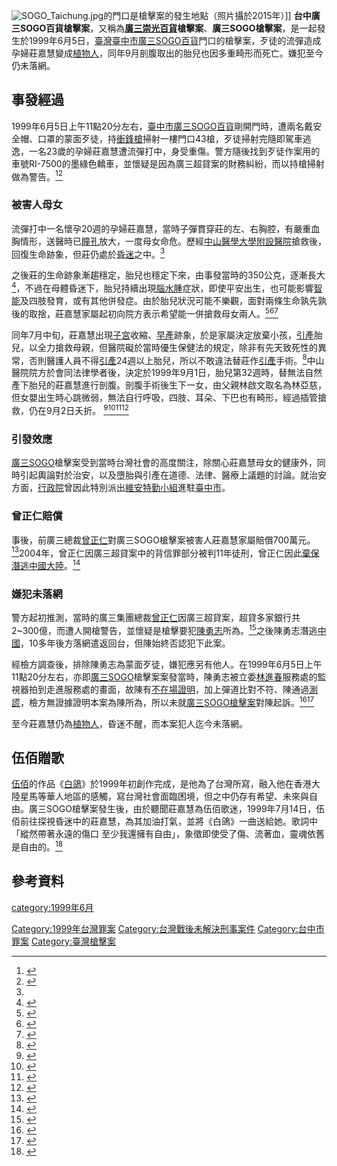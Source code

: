 [[File:SOGO_Taichung.jpg|thumb]]的門口是槍擊案的發生地點（照片攝於2015年）]]
'''台中廣三SOGO百貨槍擊案'''，又稱為'''[[廣三崇光百貨|廣三崇光百貨]]槍擊案'''、'''廣三SOGO槍擊案'''，是一起發生於1999年6月5日，[[臺灣|臺灣]][[臺中市|臺中市]][[廣三崇光百貨|廣三SOGO百貨]]門口的槍擊案，歹徒的流彈造成孕婦莊嘉慧變成[[植物人|植物人]]，同年9月剖腹取出的胎兒也因多重畸形而死亡。嫌犯至今仍未落網。

==事發經過==
1999年6月5日上午11點20分左右，[[臺中市|臺中市]][[廣三崇光百貨|廣三SOGO百貨]]剛開門時，遭兩名戴安全帽、口罩的蒙面歹徒，持[[衝鋒槍|衝鋒槍]]掃射一樓門口43槍，歹徒掃射完隨即駕車逃逸，一名23歲的孕婦莊嘉慧遭流彈打中，身受重傷。警方隨後找到歹徒作案用的車號RI-7500的墨綠色轎車，並懷疑是因為廣三超貸案的財務糾紛，而以持槍掃射做為警告。<ref name="#1">{{citeweb|url=http://news.cts.com.tw/cts/general/199906/199906050028374.html|author=蔡曉剛、陸 剛|title=中市廣三SOGO遭濫射孕婦可能腦死|publisher=華視新聞|language=zh-tw|date=1999-06-05|access-date=2013-09-19|archive-date=2020-02-19|archive-url=https://web.archive.org/web/20200219163137/http://news.cts.com.tw/cts/general/199906/199906050028374.html|dead-url=no}}</ref><ref>{{citeweb|url=http://news.cts.com.tw/cts/general/199906/199906060028404.html|title=廣三槍擊案應與財務糾紛有關|publisher=華視新聞|language=zh-tw|date=1999-06-06|deadurl=yes|archiveurl=https://web.archive.org/web/20130921060325/http://news.cts.com.tw/cts/general/199906/199906060028404.html|archivedate=2013-09-21|accessdate=2013-09-19}}</ref>
===被害人母女===
流彈打中一名懷孕20週的孕婦莊嘉慧，當時子彈貫穿莊的左、右胸腔，有嚴重血胸情形，送醫時已[[瞳孔|瞳孔]]放大，一度母女命危。歷經[[中山醫學大學附設醫院|中山醫學大學附設醫院]]搶救後，回復生命跡象，但莊仍處於[[昏迷|昏迷]]之中。<ref name="#1"/>

之後莊的生命跡象漸趨穩定，胎兒也穩定下來，由事發當時的350公克，逐漸長大<ref>{{citeweb|url=http://news.cts.com.tw/cts/general/199906/199906070028448.html|author=陸剛 黃榮亮|title=廣三中槍孕婦 胎兒漸漸長大|publisher=華視新聞|language=zh-tw|date=1999-06-23|access-date=2013-09-19|archive-date=2019-06-10|archive-url=https://web.archive.org/web/20190610173222/http://news.cts.com.tw/cts/general/199906/199906070028448.html|dead-url=no}}</ref>，不過在母體昏迷下，胎兒持續出現[[腦水腫|腦水腫]]症狀，即使平安出生，也可能影響[[智能|智能]]及四肢發育，或有其他併發症。由於胎兒狀況可能不樂觀，面對兩條生命孰先孰後的取捨，莊嘉慧家屬起初向院方表示希望能一併搶救母女兩人。<ref>{{citeweb|url=http://news.cts.com.tw/cts/general/199906/199906300029316.html|author=蔡曉剛|title=廣三槍擊案受害孕婦胎兒情況不樂觀|publisher=華視新聞|language=zh-tw|date=1999-06-30|access-date=2013-09-19|archive-date=2019-06-05|archive-url=https://web.archive.org/web/20190605093802/http://news.cts.com.tw/cts/general/199906/199906300029316.html|dead-url=no}}</ref><ref>{{citeweb|url=http://news.cts.com.tw/cts/general/199907/199907200030059.html|title=莊嘉慧出現早產跡象胎兒狀況不佳|publisher=華視新聞|language=zh-tw|date=1999-07-20|access-date=2013-09-19|archive-date=2019-06-05|archive-url=https://web.archive.org/web/20190605095949/http://news.cts.com.tw/cts/general/199907/199907200030059.html|dead-url=no}}</ref><ref>{{citeweb|url=http://www.obsgyn.net/info/press_news_earlydc.htm|title=越來越多孕婦　以引產令腹中肉自生自滅|publisher=民生報醫藥保健版|language=zh-tw|date=1999-08-31|deadurl=yes|archiveurl=https://web.archive.org/web/20130921060400/http://www.obsgyn.net/info/press_news_earlydc.htm|archivedate=2013-09-21|accessdate=2013-09-19}}</ref>

同年7月中旬，莊嘉慧出現[[子宮|子宮]]收縮、[[早產|早產]]跡象，於是家屬決定放棄小孩，[[引產|引產]]胎兒，以全力搶救母親，但醫院礙於當時優生保健法的規定，除非有先天致死性的異常，否則醫護人員不得[[引產|引產]]24週以上胎兒，所以不敢違法替莊作[[引產|引產]]手術。<ref>{{citeweb|url=http://news.cts.com.tw/cts/general/199907/199907260030258.html|author=蔡曉剛|title=礙於法令 莊嘉慧引產手術難行|publisher=華視新聞|language=zh-tw|date=1999-07-26|access-date=2013-09-19|archive-date=2019-06-13|archive-url=https://web.archive.org/web/20190613040313/http://news.cts.com.tw/cts/general/199907/199907260030258.html|dead-url=no}}</ref>中山醫院院方於會同法律學者後，決定於1999年9月1日，胎兒第32週時，替無法自然產下胎兒的莊嘉慧進行剖腹。剖腹手術後生下一女，由父親林啟文取名為林亞慈，但女嬰出生時心跳微弱，無法自行呼吸，四肢、耳朵、下巴也有畸形，經過插管搶救，仍在9月2日夭折。
<ref>{{citeweb|url=http://news.cts.com.tw/cts/general/199908/199908160030993.html|author=蔡曉剛|title=莊嘉慧九月中將剖腹生產|publisher=華視新聞|language=zh-tw|date=1999-08-16|access-date=2013-09-19|archive-date=2020-02-16|archive-url=https://web.archive.org/web/20200216141450/http://news.cts.com.tw/cts/general/199908/199908160030993.html|dead-url=no}}</ref><ref>{{citeweb|url=http://news.cts.com.tw/cts/general/199908/199908280031447.html|author=蔡曉剛|title=莊嘉慧預定下週剖腹生產|publisher=華視新聞|language=zh-tw|date=1999-08-28|access-date=2013-09-19|archive-date=2019-06-02|archive-url=https://web.archive.org/web/20190602164708/http://news.cts.com.tw/cts/general/199908/199908280031447.html|dead-url=no}}</ref><ref>{{citeweb|url=http://news.cts.com.tw/cts/general/199908/199908300031516.html|author=張興中 史京治|title=中彈孕婦莊嘉慧　後天剖腹生產|publisher=華視新聞|language=zh-tw|date=1999-08-30|access-date=2013-09-19|archive-date=2019-06-10|archive-url=https://web.archive.org/web/20190610080936/http://news.cts.com.tw/cts/general/199908/199908300031516.html|dead-url=no}}</ref><ref>{{citeweb|url=http://news.cts.com.tw/cts/general/199909/199909010031607.html|title=莊嘉慧產下一女凶多吉少|publisher=華視新聞|language=zh-tw|date=1999-09-01|access-date=2013-09-19|archive-date=2020-02-03|archive-url=https://web.archive.org/web/20200203062142/http://news.cts.com.tw/cts/general/199909/199909010031607.html|dead-url=no}}</ref>

===引發效應===
[[廣三崇光百貨|廣三SOGO]]槍擊案受到當時台灣社會的高度關注，除關心莊嘉慧母女的健康外，同時引起輿論對於治安，以及墮胎與引產在道德、法律、醫療上議題的討論。就治安方面，[[行政院|行政院]]曾因此特別派出[[內政部警政署保安警察第一總隊|維安特勤小組]]進駐[[臺中市|臺中市]]。
===曾正仁賠償===
事後，前廣三總裁[[曾正仁|曾正仁]]對廣三SOGO槍擊案被害人莊嘉慧家屬賠償700萬元。<ref>{{citeweb|url=http://www.libertytimes.com.tw/2003/new/jan/9/today-c4.htm|author=徐夏蓮、林良哲|title=莊嘉慧病情有進步|publisher=自由時報|language=zh-tw|date=2003-01-09|deadurl=yes|archiveurl=https://web.archive.org/web/20130921060754/http://www.libertytimes.com.tw/2003/new/jan/9/today-c4.htm|archivedate=2013-09-21|accessdate=2013-09-19}}</ref>2004年，曾正仁因廣三超貸案中的背信罪部分被判11年徒刑，曾正仁因此[[棄保潛逃|棄保潛逃]][[中華人民共和國|中國大陸]]。<ref>{{citeweb|url=http://www.tvbs.com.tw/news/news_list.asp?no=darialin20040608185056&&dd=2013/1/25%20%A4U%A4%C8%2008:38:22|title=曾正仁超貸74億背信案　判11年確定|publisher=TVBS|language=zh-tw|date=2004-06-08|access-date=2022-06-09|archive-date=2013-09-21|archive-url=https://web.archive.org/web/20130921055951/http://www.tvbs.com.tw/news/news_list.asp?no=darialin20040608185056&&dd=2013%2F1%2F25%20%A4U%A4%C8%2008%3A38%3A22}}</ref>

===嫌犯未落網===
警方起初推測，當時的廣三集團總裁[[曾正仁|曾正仁]]因廣三超貸案，超貸多家銀行共2~300億，而遭人開槍警告，並懷疑是槍擊要犯[[陳勇志_(罪犯)|陳勇志]]所為。<ref>{{citeweb|url=http://news.cts.com.tw/cts/society/200809/200809040252418.html|author=|title=台中SOGO前中彈 莊嘉慧仍昏迷|publisher=華視新聞|language=zh-tw|date=2008-09-04|accessdate=2013-09-19|archive-date=2013-09-21|archive-url=https://web.archive.org/web/20130921060017/http://news.cts.com.tw/cts/society/200809/200809040252418.html|dead-url=no}}</ref>之後陳勇志潛逃[[中華人民共和國|中國]]，10多年後方落網遣返回台，但陳始終否認犯下此案。

經檢方調查後，排除陳勇志為蒙面歹徒，嫌犯應另有他人。在1999年6月5日上午11點20分左右，亦即[[廣三崇光百貨|廣三SOGO]]槍擊案案發當時，陳勇志被立委[[林進春|林進春]]服務處的監視器拍到走進服務處的畫面，故陳有[[不在場證明|不在場證明]]，加上彈道比對不符、陳通過[[測謊|測謊]]，檢方無證據證明本案為陳所為，所以未就[[廣三崇光百貨|廣三SOGO槍擊案]]對陳起訴。<ref>{{citeweb|url=http://www.appledaily.com.tw/appledaily/article/headline/20110409/33306284/|author=鄧玉瑩|title=要不到錢就掃射 槍殺4人 惡煞遭求處死刑|publisher=蘋果日報|language=zh-tw|date=2011-04-09|accessdate=2013-09-19|archive-date=2013-09-21|archive-url=https://web.archive.org/web/20130921060338/http://www.appledaily.com.tw/appledaily/article/headline/20110409/33306284/|dead-url=no}}</ref><ref>{{citeweb|url=http://www.libertytimes.com.tw/2011/new/apr/9/today-center19.htm|author=楊政郡|title=背4條人命 槍擊要犯陳勇志 求處死刑|publisher=自由時報|language=zh-tw|date=2011-04-09|deadurl=yes|archiveurl=https://web.archive.org/web/20131007100252/http://www.libertytimes.com.tw/2011/new/apr/9/today-center19.htm|archivedate=2013-10-07|accessdate=2013-09-19}}</ref>

至今莊嘉慧仍為[[植物人|植物人]]，昏迷不醒，而本案犯人迄今未落網。

==伍佰贈歌==
{{cquote|「縱然帶著永遠的傷口  至少我還擁有自由」}}
[[伍佰|伍佰]]的作品《[[白鴿_(伍佰)|白鴿]]》於1999年初創作完成，是他為了台灣所寫，融入他在香港大陸星馬等華人地區的感觸，寫台灣社會面臨困境，但之中仍存有希望、未來與自由。廣三SOGO槍擊案發生後，由於聽聞莊嘉慧為伍佰歌迷，1999年7月14日，伍佰前往探視昏迷中的莊嘉慧，為其加油打氣，並將《白鴿》一曲送給她。歌詞中「縱然帶著永遠的傷口 至少我還擁有自由」，象徵即使受了傷、流著血，靈魂依舊是自由的。<ref>{{citeweb|url=http://www.iwant-radio.com/showinformation.php?sisn=4610|title=《白鴿》專輯介紹|access-date=2014-03-28|archive-date=2019-06-10|archive-url=https://web.archive.org/web/20190610103410/http://www.iwant-radio.com/showinformation.php?sisn=4610|dead-url=no}}</ref>

==參考資料==
{{reflist|2}}

[[Category:1999年台灣罪案|Category:1999年台灣罪案]]
[[Category:台灣戰後未解決刑事案件|Category:台灣戰後未解決刑事案件]]
[[Category:台中市罪案|Category:台中市罪案]]
[[Category:臺灣槍擊案|Category:臺灣槍擊案]]
[[category:1999年6月|category:1999年6月]]